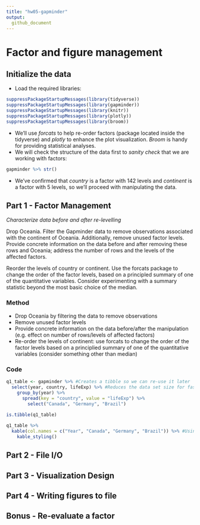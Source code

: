 ```yaml
---
title: "hw05-gapminder"
output:
  github_document
---
```


# Factor and figure management

## Initialize the data

* Load the required libraries:

```r
suppressPackageStartupMessages(library(tidyverse))
suppressPackageStartupMessages(library(gapminder))
suppressPackageStartupMessages(library(knitr))
suppressPackageStartupMessages(library(plotly))
suppressPackageStartupMessages(library(broom))
```

* We'll use *forcats* to help re-order factors (package located inside the tidyverse) and *plotly* to enhance the plot visualization. *Broom* is handy for providing statistical analyses.
* We will check the structure of the data first to *sanity check* that we are working with factors:

```r
gapminder %>% str()
```

* We've confirmed that *country* is a factor with 142 levels and *continent* is a factor with 5 levels, so we'll proceed with manipulating the data.

## Part 1 - Factor Management
*Characterize data before and after re-levelling*

Drop Oceania. Filter the Gapminder data to remove observations associated with the continent of Oceania. Additionally, remove unused factor levels. Provide concrete information on the data before and after removing these rows and Oceania; address the number of rows and the levels of the affected factors.

Reorder the levels of country or continent. Use the forcats package to change the order of the factor levels, based on a principled summary of one of the quantitative variables. Consider experimenting with a summary statistic beyond the most basic choice of the median.

### Method
* Drop Oceania by filtering the data to remove observations
* Remove unused factor levels
* Provide concrete information on the data before/after the manipulation (e.g. effect on number of rows/levels of affected factors)
* Re-order the levels of continent: use forcats to change the order of the factor levels based on a principlied summary of one of the quantitative variables (consider something other than median)

### Code
```r
q1_table <- gapminder %>% #Creates a tibble so we can re-use it later
  select(year, country, lifeExp) %>% #Reduces the data set size for faster processing
    group_by(year) %>% 
      spread(key = "country", value = "lifeExp") %>% 
        select("Canada", "Germany", "Brazil") 
  
is.tibble(q1_table)

q1_table %>% 
  kable(col.names = c("Year", "Canada", "Germany", "Brazil")) %>% #Using kable enhances the output
    kable_styling()
```

## Part 2 - File I/O
## Part 3 - Visualization Design
## Part 4 - Writing figures to file
## Bonus - Re-evaluate a factor
